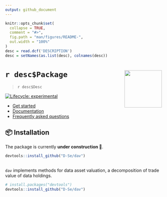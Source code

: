 ```yaml
---
output: github_document
---
```


<!-- README.md is generated from README.Rmd. Please edit that file -->

```r
knitr::opts_chunk$set(
  collapse = TRUE,
  comment = "#>",
  fig.path = "man/figures/README-",
  out.width = "100%"
)
desc = read.dcf('DESCRIPTION')
desc = setNames(as.list(desc), colnames(desc))
```

# `r desc$Package` <img src="man/figures/logo.png" align="right" alt="" width="120"/>

> `r desc$Desc`

<!-- badges: start -->
[![Lifecycle: experimental](https://img.shields.io/badge/lifecycle-experimental-orange.svg)](https://lifecycle.r-lib.org/articles/stages.html#experimental)
<!-- badges: end -->

<div id='tldr'>
 
* [Get started][]
* [Documentation][]
* [Frequently asked questions][FAQ]

</div>

## 📦 Installation

The package is currently **under construction 🚧**. 

``` r
devtools::install_github("D-Se/dav")
```
## 
`dav` implements methods for data asset valuation, a decomposition of trade value
of data holdings.
``` r
# install.packages("devtools")
devtools::install_github("D-Se/dav")
```

[Get started]: https://google.com
[Documentation]: https://google.com
[FAQ]: https://google.com
